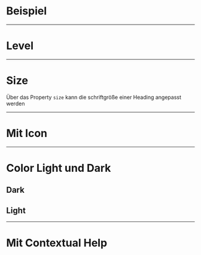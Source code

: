 # Beispiel

<LiveCodeEditor />

---

# Level

<LiveCodeEditor example="levels" editorCollapsed />

---

# Size

Über das Property `size` kann die schriftgröße einer Heading angepasst werden

<LiveCodeEditor example="size" editorCollapsed />

---

# Mit Icon

<LiveCodeEditor example="icon" editorCollapsed />

---

# Color Light und Dark

## Dark

<LiveCodeEditor example="dark" bgColor="light" editorCollapsed />

## Light

<LiveCodeEditor example="light" bgColor="dark" editorCollapsed />

---

# Mit Contextual Help

<LiveCodeEditor example="contextualHelp" editorCollapsed />
